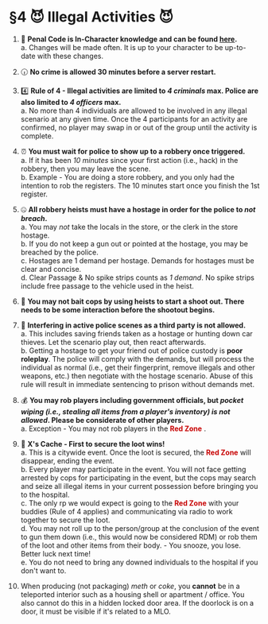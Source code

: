 # §4 😈 Illegal Activities 😈

1. 📃 **Penal Code is In-Character knowledge and can be found [here](https://docs.google.com/spreadsheets/d/1hqnAtxl0d1x4YH16EVrgZJoONZscbPPny5tbEYbFl8Q/edit?usp=sharin).**\
a. Changes will be made often. It is up to your character to be up-to-date with these changes. 

2. 🕡 **No crime is allowed 30 minutes before a server restart.**

3. 4️⃣ **Rule of 4 - Illegal activities are limited to *4 criminals* max. Police are also limited to *4 officers* max.**\
a. No more than 4 individuals are allowed to be involved in any illegal scenario at any given time. Once the 4 participants for an activity are confirmed, no player may swap in or out of the group until the activity is complete.

4. ⏰ **You must wait for police to show up to a robbery once triggered.**\
a. If it has been *10 minutes* since your first action (i.e., hack) in the robbery, then you may leave the scene.\
b. Example - You are doing a store robbery, and you only had the intention to rob the registers. The 10 minutes start once you finish the 1st register.

5. 🤐 **All robbery heists must have a hostage in order for the police to *not breach*.**\
a. You may *not* take the locals in the store, or the clerk in the store hostage.\
b. If you do not keep a gun out or pointed at the hostage, you may be breached by the police.\
c. Hostages are 1 demand per hostage. Demands for hostages must be clear and concise.\
d. Clear Passage & No spike strips counts as *1 demand*. No spike strips include free passage to the vehicle used in the heist.

6. 🔫 **You may not bait cops by using heists to start a shoot out. There needs to be some interaction before the shootout begins.**

7. 🤡 **Interfering in active police scenes as a third party is not allowed.**\
a. This includes saving friends taken as a hostage or hunting down car thieves. Let the scenario play out, then react afterwards.\
b. Getting a hostage to get your friend out of police custody is **poor roleplay**. The police will comply with the demands, but will process the individual as normal (i.e., get their fingerprint, remove illegals and other weapons, etc.) then negotiate with the hostage scenario. Abuse of this rule will result in immediate sentencing to prison without demands met.

8. 💰 **You may rob players including government officials, but *pocket wiping (i.e., stealing all items from a player's inventory) is not allowed*. Please be considerate of other players.**\
a. Exception - You may not rob players in the <font color="#c70000"> **Red Zone** </font>.

9. 🔴 **X's Cache - First to secure the loot wins!**\
a. This is a citywide event. Once the loot is secured, the <font color="#c70000"> **Red Zone** </font> will disappear, ending the event.\
b. Every player may participate in the event. You will not face getting arrested by cops for participating in the event, but the cops may search and seize all illegal items in your current possession before bringing you to the hospital.\
c. The only rp we would expect is going to the <font color="#c70000"> **Red Zone** </font> with your buddies (Rule of 4 applies) and communicating via radio to work together to secure the loot.\
d. You may not roll up to the person/group at the conclusion of the event to gun them down (i.e., this would now be considered RDM) or rob them of the loot and other items from their body. - You snooze, you lose. Better luck next time!\
e. You do not need to bring any downed individuals to the hospital if you don't want to.

10. When producing (not packaging) *meth* or *coke*, you **cannot** be in a teleported interior such as a housing shell or apartment / office. You also cannot do this in a hidden locked door area. If the doorlock is on a door, it must be visible if it's related to a MLO.